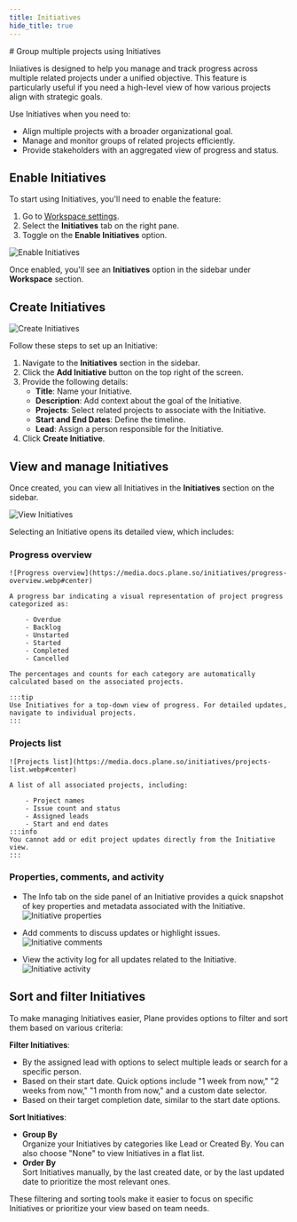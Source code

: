 ```yaml
---
title: Initiatives
hide_title: true
---
```



<div className="tag-wrapper">
# Group multiple projects using Initiatives
<Tags 
  tags={[ 
    { name: "Pro", additionalClass: "pro" }
  ]} 
 />
</div>

Iniiatives is designed to help you manage and track progress across multiple related projects under a unified objective. This feature is particularly useful if you need a high-level view of how various projects align with strategic goals.

Use Initiatives when you need to: 
- Align multiple projects with a broader organizational goal.
- Manage and monitor groups of related projects efficiently.
- Provide stakeholders with an aggregated view of progress and status.

## Enable Initiatives

To start using Initiatives, you'll need to enable the feature:

1. Go to [Workspace settings](/core-concepts/workspaces/overview#workspace-settings).
2. Select the **Initiatives** tab on the right pane.
3. Toggle on the **Enable Initiatives** option.

![Enable Initiatives](https://media.docs.plane.so/initiatives/enable-initiatives.webp#center)

Once enabled, you'll see an **Initiatives** option in the sidebar under **Workspace** section.

## Create Initiatives

![Create Initiatives](https://media.docs.plane.so/initiatives/create-initiatives.webp#center)

Follow these steps to set up an Initiative:

1. Navigate to the **Initiatives** section in the sidebar.
2. Click the **Add Initiative** button on the top right of the screen.
3. Provide the following details:
    - **Title**: Name your Initiative.
    - **Description**: Add context about the goal of the Initiative.
    - **Projects**: Select related projects to associate with the Initiative.
    - **Start and End Dates**: Define the timeline.
    - **Lead**: Assign a person responsible for the Initiative.
4. Click **Create Initiative**.

## View and manage Initiatives

Once created, you can view all Initiatives in the **Initiatives** section on the sidebar. 

![View Initiatives](https://media.docs.plane.so/initiatives/view-initiatives.webp#center)


Selecting an Initiative opens its detailed view, which includes:

### Progress overview

    ![Progress overview](https://media.docs.plane.so/initiatives/progress-overview.webp#center)

    A progress bar indicating a visual representation of project progress categorized as:

        - Overdue
        - Backlog
        - Unstarted
        - Started
        - Completed
        - Cancelled

    The percentages and counts for each category are automatically calculated based on the associated projects.

    :::tip
    Use Initiatives for a top-down view of progress. For detailed updates, navigate to individual projects.
    :::

### Projects list

    ![Projects list](https://media.docs.plane.so/initiatives/projects-list.webp#center)

    A list of all associated projects, including:

        - Project names
        - Issue count and status
        - Assigned leads
        - Start and end dates
    :::info
    You cannot add or edit project updates directly from the Initiative view.
    :::

### Properties, comments, and activity

- The Info tab on the side panel of an Initiative provides a quick snapshot of key properties and metadata associated with the Initiative. 
    ![Initiative properties](https://media.docs.plane.so/initiatives/properties.webp#center)

- Add comments to discuss updates or highlight issues.
    ![Initiative comments](https://media.docs.plane.so/initiatives/comments.webp#center)

- View the activity log for all updates related to the Initiative.
    ![Initiative activity](https://media.docs.plane.so/initiatives/activity.webp#center)


## Sort and filter Initiatives

To make managing Initiatives easier, Plane provides options to filter and sort them based on various criteria:

**Filter Initiatives**:

- By the assigned lead with options to select multiple leads or search for a specific person.
- Based on their start date. Quick options include "1 week from now," "2 weeks from now," "1 month from now," and a custom date selector.
- Based on their target completion date, similar to the start date options.

**Sort Initiatives**: 

- **Group By**  
  Organize your Initiatives by categories like Lead or Created By. You can also choose "None" to view Initiatives in a flat list.
- **Order By**  
  Sort Initiatives manually, by the last created date, or by the last updated date to prioritize the most relevant ones.

These filtering and sorting tools make it easier to focus on specific Initiatives or prioritize your view based on team needs.
